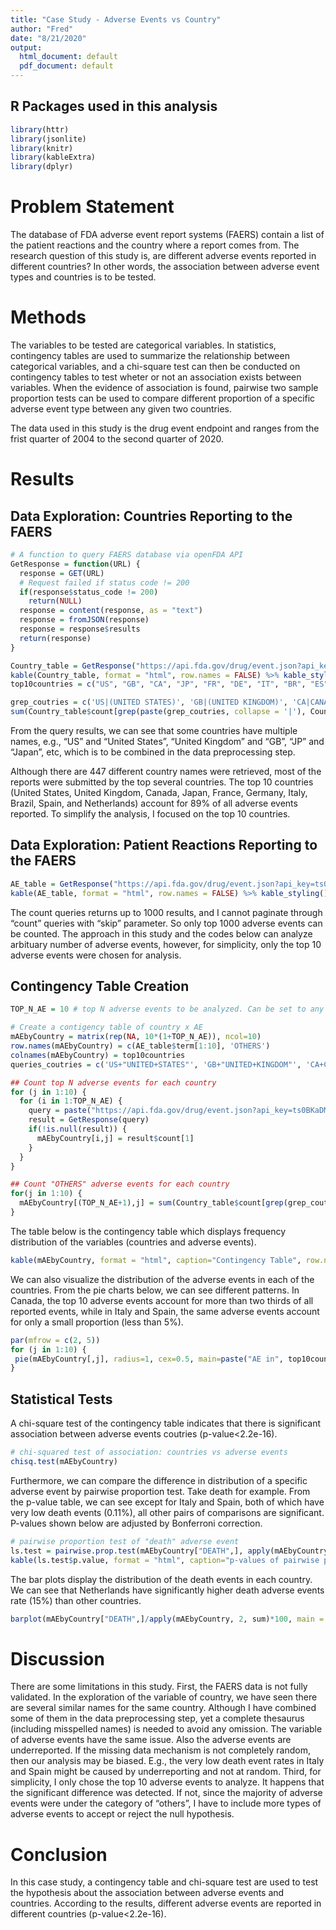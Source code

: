 ```yaml
---
title: "Case Study - Adverse Events vs Country"
author: "Fred"
date: "8/21/2020"
output:
  html_document: default
  pdf_document: default
---
```

## R Packages used in this analysis
```r
library(httr)
library(jsonlite)
library(knitr)
library(kableExtra)
library(dplyr)
```

# Problem Statement
The database of FDA adverse event report systems (FAERS) contain a list of the patient reactions and the country where a report comes from. The research question of this study is, are different adverse events reported in different countries? In other words, the association between adverse event types and countries is to be tested.

# Methods
The variables to be tested are categorical variables. In statistics, contingency tables are used to summarize the relationship between categorical variables, and a chi-square test can then be conducted on contingency tables to test wheter or not an association exists between variables. When the evidence of association is found, pairwise two sample proportion tests can be used to compare different proportion of a specific adverse event type between any given two countries.

The data used in this study is the drug event endpoint and ranges from the frist quarter of 2004 to the second quarter of 2020.

# Results
## Data Exploration: Countries Reporting to the FAERS
```r
# A function to query FAERS database via openFDA API 
GetResponse = function(URL) {
  response = GET(URL)
  # Request failed if status code != 200
  if(response$status_code != 200)
    return(NULL)
  response = content(response, as = "text")
  response = fromJSON(response)
  response = response$results
  return(response)
}

Country_table = GetResponse("https://api.fda.gov/drug/event.json?api_key=ts0BKaDMfrjs2adslwvDJWIM8fGcngovS1QX5jD4&count=primarysource.reportercountry.exact&limit=1000")
kable(Country_table, format = "html", row.names = FALSE) %>% kable_styling() %>% scroll_box(width = "75%", height = "250px")
top10countries = c("US", "GB", "CA", "JP", "FR", "DE", "IT", "BR", "ES", "NL")
```

```R
grep_coutries = c('US|(UNITED STATES)', 'GB|(UNITED KINGDOM)', 'CA|CANADA', 'JP|JAPAN', 'FR|FRANCE', 'DE|GERMANY', 'IT|ITALY', 'BR|BRAZIL', 'ES|SPAIN', 'NL|NETHERLANDS')
sum(Country_table$count[grep(paste(grep_coutries, collapse = '|'), Country_table$term)])/sum(Country_table$count)
```
From the query results, we can see that some countries have multiple names, e.g., "US" and "United States", "United Kingdom" and "GB", "JP" and "Japan", etc, which is to be combined in the data preprocessing step.  

Although there are 447 different country names were retrieved, most of the reports were submitted by the top several countries. The top 10 countries (United States, United Kingdom, Canada, Japan, France, Germany, Italy, Brazil, Spain, and Netherlands) account for 89% of all adverse events reported. To simplify the analysis, I focused on the top 10 countries.

## Data Exploration: Patient Reactions Reporting to the FAERS
```R
AE_table = GetResponse("https://api.fda.gov/drug/event.json?api_key=ts0BKaDMfrjs2adslwvDJWIM8fGcngovS1QX5jD4&count=patient.reaction.reactionmeddrapt.exact&limit=1000")
kable(AE_table, format = "html", row.names = FALSE) %>% kable_styling() %>% scroll_box(width = "75%", height = "250px")
```

The count queries returns up to 1000 results, and I cannot paginate through "count" queries with "skip" parameter. So only top 1000 adverse events can be counted. The approach in this study and the codes below can analyze arbituary number of adverse events, however, for simplicity, only the top 10 adverse events were chosen for analysis.

## Contingency Table Creation
```R
TOP_N_AE = 10 # top N adverse events to be analyzed. Can be set to any arbituary natural number.

# Create a contigency table of country x AE
mAEbyCountry = matrix(rep(NA, 10*(1+TOP_N_AE)), ncol=10)
row.names(mAEbyCountry) = c(AE_table$term[1:10], 'OTHERS')
colnames(mAEbyCountry) = top10countries
queries_coutries = c('US+"UNITED+STATES"', 'GB+"UNITED+KINGDOM"', 'CA+CANADA', 'JP+JAPAN', 'FR+FRANCE', 'DE+GERMANY', 'IT+ITALY', 'BR+BRAZIL', 'ES+SPAIN', 'NL+NETHERLANDS')

## Count top N adverse events for each country
for (j in 1:10) {
  for (i in 1:TOP_N_AE) {
    query = paste("https://api.fda.gov/drug/event.json?api_key=ts0BKaDMfrjs2adslwvDJWIM8fGcngovS1QX5jD4&search=(primarysource.reportercountry:", queries_coutries[j], ')+AND+(patient.reaction.reactionmeddrapt:"', gsub(' ', '+', AE_table$term[i]),'")&count=patient.reaction.reactionmeddrapt.exact&limit=1', sep='')
    result = GetResponse(query)
    if(!is.null(result)) {
      mAEbyCountry[i,j] = result$count[1]
    }
  }
}

## Count "OTHERS" adverse events for each country
for(j in 1:10) {
  mAEbyCountry[(TOP_N_AE+1),j] = sum(Country_table$count[grep(grep_coutries[j], Country_table$term)]) - sum(mAEbyCountry[1:TOP_N_AE,j])
}
```

The table below is the contingency table which displays frequency distribution of the variables (countries and adverse events).  

```R
kable(mAEbyCountry, format = "html", caption="Contingency Table", row.names = TRUE) %>% kable_styling() %>% scroll_box(width = "100%", height = "450px")
```

We can also visualize the distribution of the adverse events in each of the countries. From the pie charts below, we can see different patterns. In Canada, the top 10 adverse events account for more than two thirds of all reported events, while in Italy and Spain, the same adverse events account for only a small proportion (less than 5%).

```R
par(mfrow = c(2, 5))
for (j in 1:10) {
 pie(mAEbyCountry[,j], radius=1, cex=0.5, main=paste("AE in", top10countries[j])) 
}
```


## Statistical Tests

A chi-square test of the contingency table indicates that there is significant association between adverse events coutries (p-value<2.2e-16).
```R
# chi-squared test of association: countries vs adverse events
chisq.test(mAEbyCountry)
```

Furthermore, we can compare the difference in distribution of a specific adverse event by pairwise proportion test. Take death for example. From the p-value table, we can see except for Italy and Spain, both of which have very low death events (0.11%), all other pairs of comparisons are significant. P-values shown below are adjusted by Bonferroni correction. 

```R
# pairwise proportion test of "death" adverse event
ls.test = pairwise.prop.test(mAEbyCountry["DEATH",], apply(mAEbyCountry, 2, sum), "bonferroni")
kable(ls.test$p.value, format = "html", caption="p-values of pairwise proportion test", row.names = TRUE) %>% kable_styling() %>% scroll_box(width = "100%", height = "400px")
```

The bar plots display the distribution of the death events in each country. We can see that Netherlands have significantly higher death adverse events rate (15%) than other countries.

```R
barplot(mAEbyCountry["DEATH",]/apply(mAEbyCountry, 2, sum)*100, main = "Proportion of Death Adverse Events in Different Countries", ylab="Proportion (%)")
```


# Discussion
There are some limitations in this study. First, the FAERS data is not fully validated. In the exploration of the variable of country, we have seen there are several similar names for the same country. Although I have combined some of them in the data preprocessing step, yet a complete thesaurus (including misspelled names) is needed to avoid any omission. The variable of adverse events have the same issue. Also the adverse events are underreported. If the missing data mechanism is not completely random, then our analysis may be biased. E.g., the very low death event rates in Italy and Spain might be caused by underreporting and not at random. Third, for simplicity, I only chose the top 10 adverse events to analyze. It happens that the significant difference was detected. If not, since the majority of adverse events were under the category of "others", I have to include more types of adverse events to accept or reject the null hypothesis.

# Conclusion
In this case study, a contingency table and chi-square test are used to test the hypothesis about the association between adverse events and countries. According to the results, different adverse events are reported in different countries (p-value<2.2e-16). 

